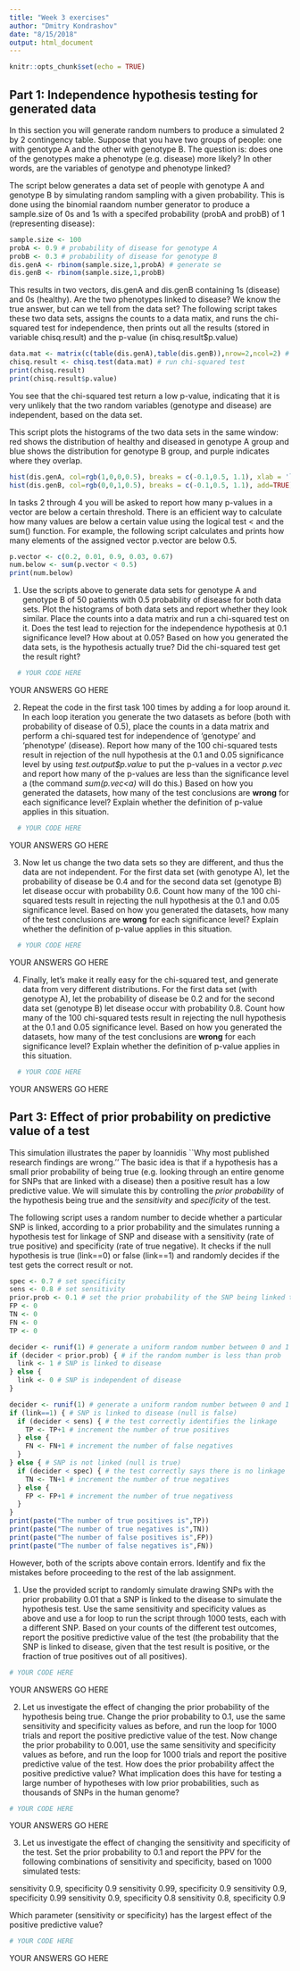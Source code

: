 ```yaml
---
title: "Week 3 exercises"
author: "Dmitry Kondrashov"
date: "8/15/2018"
output: html_document
---
```


```r
knitr::opts_chunk$set(echo = TRUE)
```

## Part 1: Independence hypothesis testing for generated data

In this section you will generate random numbers to produce a simulated 2 by 2 contingency table. Suppose that you have two groups of people: one with genotype A and the other with genotype B. The question is: does one of the genotypes make a phenotype (e.g. disease) more likely? In other words, are the variables of genotype and phenotype linked?

The script below generates a data set of people with genotype A and genotype B by simulating random sampling with a given probability. This is done using the binomial raandom number generator to produce a sample.size of 0s and 1s with a specifed probability (probA and probB) of 1 (representing disease):

```r
sample.size <- 100 
probA <- 0.9 # probability of disease for genotype A
probB <- 0.3 # probability of disease for genotype B
dis.genA <- rbinom(sample.size,1,probA) # generate se
dis.genB <- rbinom(sample.size,1,probB)
```

This results in two vectors, dis.genA and dis.genB containing 1s (disease) and 0s (healthy). Are the two phenotypes linked to disease? We know the true answer, but can we tell from the data set? The following script takes these two data sets, assigns the counts to a data matix, and runs the chi-squared test for independence, then prints out all the results (stored in variable chisq.result) and the p-value (in chisq.result$p.value)

```r
data.mat <- matrix(c(table(dis.genA),table(dis.genB)),nrow=2,ncol=2) # assign data matrix
chisq.result <- chisq.test(data.mat) # run chi-squared test
print(chisq.result)
print(chisq.result$p.value)
```
You see that the chi-squared test return a low p-value, indicating that it is very unlikely that the two random variables (genotype and disease) are independent, based on the data set.

This script plots the histograms of the two data sets in the same window: red shows the distribution of healthy and diseased in genotype A group and blue shows the distribution for genotype B group, and purple indicates where they overlap.

```r
hist(dis.genA, col=rgb(1,0,0,0.5), breaks = c(-0.1,0.5, 1.1), xlab = 'left - healthy, right - disease', main = 'Frequency of disease in genotype A (red) and genotype B (blue)')
hist(dis.genB, col=rgb(0,0,1,0.5), breaks = c(-0.1,0.5, 1.1), add=TRUE)
```


In tasks 2 through 4 you will be asked to report how many p-values in a vector are below a certain threshold. There is an efficient way to calculate how many values are below a certain value using the logical test < and the sum() function. For example, the following script calculates and prints how many elements of the assigned vector p.vector are below 0.5.

```r
p.vector <- c(0.2, 0.01, 0.9, 0.03, 0.67)
num.below <- sum(p.vector < 0.5)
print(num.below)
```


1. Use the scripts above to generate data sets for genotype A and genotype B of 50 patients with 0.5 probability of disease for both data sets. Plot the histograms of both data sets and report whether they look similar. Place the counts into a data matrix and run a chi-squared test on it. Does the test lead to rejection for the independence hypothesis at 0.1 significance level? How about at 0.05? Based on how you generated the data sets, is the hypothesis actually true? Did the chi-squared test get the result right?
  
```r
  # YOUR CODE HERE
```

YOUR ANSWERS GO HERE 

2. Repeat the code in the first task 100 times by adding a for loop around it. In each loop iteration you generate the two datasets as before (both with probability of disease of 0.5), place the counts in a data matrix and perform a chi-squared test for independence of 'genotype' and 'phenotype' (disease). Report how many of the 100 chi-squared tests result in rejection of the null hypothesis at the 0.1 and 0.05 significance level by using *test.output$p.value* to put the p-values in a vector *p.vec* and report how many of the p-values are less than the significance level a (the command *sum(p.vec<a)* will do this.) Based on how you generated the datasets, how many of the test conclusions are **wrong** for each significance level? Explain whether the definition of p-value applies in this situation.

```r
  # YOUR CODE HERE
```

YOUR ANSWERS GO HERE 

3. Now let us change the two data sets so they are different, and thus the data are not independent. For the first data set (with genotype A), let the probability of disease be 0.4 and for the second data set (genotype B) let disease occur with probability 0.6. Count how many of the 100 chi-squared tests result in rejecting the null hypothesis at the 0.1 and 0.05 significance level.  Based on how you generated the datasets, how many of the test conclusions are **wrong** for each significance level? Explain whether the definition of p-value applies in this situation.

```r
  # YOUR CODE HERE
```

YOUR ANSWERS GO HERE 

4. Finally, let's make it really easy for the chi-squared test, and generate data from very different distributions. For the first data set (with genotype A), let the probability of disease be 0.2 and for the second data set (genotype B) let disease occur with probability 0.8. Count how many of the 100 chi-squared tests result in rejecting the null hypothesis at the 0.1 and 0.05 significance level. Based on how you generated the datasets, how many of the test conclusions are **wrong** for each significance level? Explain whether the definition of p-value applies in this situation.

```r
  # YOUR CODE HERE
```

YOUR ANSWERS GO HERE 



## Part 3: Effect of prior probability on predictive value of a test

This simulation illustrates the paper by Ioannidis ``Why most published research findings are wrong.''  The basic idea is that if a hypothesis has a small prior probability of being true (e.g. looking through an entire genome for SNPs that are linked with a disease) then a positive result has a low predictive value. We will simulate this by controlling the *prior probability* of the hypothesis being true and the *sensitivity* and *specificity* of the test.  

The following script uses a random number to decide whether a particular SNP is linked, according to a prior probability and the simulates running a hypothesis test for linkage of SNP and disease with a sensitivity (rate of true positive) and specificity (rate of true negative). It checks if the null hypothesis is true (link==0) or false (link==1) and randomly decides if the test gets the correct result or not.

```r
spec <- 0.7 # set specificity
sens <- 0.8 # set sensitivity
prior.prob <- 0.1 # set the prior probability of the SNP being linked to disease
FP <- 0
TN <- 0
FN <- 0
TP <- 0

decider <- runif(1) # generate a uniform random number between 0 and 1
if (decider < prior.prob) { # if the random number is less than prob
  link <- 1 # SNP is linked to disease
} else { 
  link <- 0 # SNP is independent of disease
}

decider <- runif(1) # generate a uniform random number between 0 and 1
if (link==1) { # SNP is linked to disease (null is false)
  if (decider < sens) { # the test correctly identifies the linkage
    TP <- TP+1 # increment the number of true positives
  } else {
    FN <- FN+1 # increment the number of false negatives
  }  
} else { # SNP is not linked (null is true)
  if (decider < spec) { # the test correctly says there is no linkage
    TN <- TN+1 # increment the number of true negatives
  } else { 
    FP <- FP+1 # increment the number of true negativess
  }
}
print(paste("The number of true positives is",TP))
print(paste("The number of true negatives is",TN))
print(paste("The number of false positives is",FP))
print(paste("The number of false negatives is",FN))
```

However, both of the scripts above contain errors. Identify and fix the mistakes before proceeding to the rest of the lab assignment.


1. Use the provided script to randomly simulate drawing SNPs with the prior probability 0.01 that a SNP is linked to the disease to simulate the hypothesis test. Use the same sensitivity and specificity values as above and use a for loop to run the script through 1000 tests, each with a different SNP. Based on your counts of the different test outcomes, report the positive predictive value of the test (the probability that the SNP is linked to disease, given that the test result is positive, or the fraction of true positives out of all positives).

```r
# YOUR CODE HERE
```
  
YOUR ANSWERS GO HERE 
 
2. Let us investigate the effect of changing the prior probability of the hypothesis being true. Change the prior probability to 0.1, use the same sensitivity and specificity values as before, and run the loop for 1000 trials and report the positive predictive value of the test. Now change the prior probability to 0.001, use the same sensitivity and specificity values as before, and run the loop for 1000 trials and report the positive predictive value of the test. How does the prior probability affect the positive predictive value? What implication does this have for testing a large number of hypotheses with low prior probabilities, such as thousands of SNPs in the human genome?

```r
# YOUR CODE HERE
```
  
YOUR ANSWERS GO HERE 
 
  
3. Let us investigate the effect of changing the sensitivity and specificity of the test. Set the prior probability to 0.1 and report the PPV for the following combinations of sensitivity and specificity, based on 1000 simulated tests:

sensitivity 0.9, specificity 0.9
sensitivity 0.99, specificity 0.9
sensitivity 0.9, specificity 0.99
sensitivity 0.9, specificity 0.8
sensitivity 0.8, specificity 0.9

Which parameter (sensitivity or specificity) has the largest effect of the positive predictive value?

```r
# YOUR CODE HERE
```
  
YOUR ANSWERS GO HERE 
 



